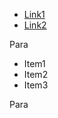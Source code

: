 {{block.mediawiki|Title|
 Description
 }}
* [[Link1]]
* [[Link2]]

Para

{{template-7-missing.mediawiki|test}}

* Item1
* Item2
* Item3


Para

</div>
